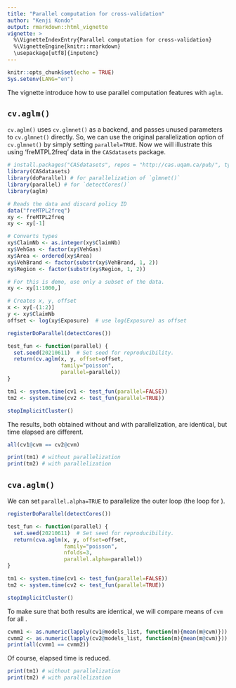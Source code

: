 ```yaml
---
title: "Parallel computation for cross-validation"
author: "Kenji Kondo"
output: rmarkdown::html_vignette
vignette: >
  %\VignetteIndexEntry{Parallel computation for cross-validation}
  %\VignetteEngine{knitr::rmarkdown}
  \usepackage[utf8]{inputenc}
---
```


```r
knitr::opts_chunk$set(echo = TRUE)
Sys.setenv(LANG="en")
```

The vignette introduce how to use parallel computation features with `aglm`.


## `cv.aglm()`

`cv.aglm()` uses `cv.glmnet()` as a backend, and passes unused parameters to `cv.glmnet()` directly.
So, we can use the original parallelization option of `cv.glmnet()` by simply setting `parallel=TRUE`.
Now we will illustrate this using 'freMTPL2freq' data in the `CASdatasets` package.


```r
# install.packages("CASdatasets", repos = "http://cas.uqam.ca/pub/", type="source")
library(CASdatasets)
library(doParallel) # for parallelization of `glmnet()`
library(parallel) # for `detectCores()`
library(aglm)

# Reads the data and discard policy ID
data("freMTPL2freq")
xy <- freMTPL2freq
xy <- xy[-1]

# Converts types
xy$ClaimNb <- as.integer(xy$ClaimNb)
xy$VehGas <- factor(xy$VehGas)
xy$Area <- ordered(xy$Area)
xy$VehBrand <- factor(substr(xy$VehBrand, 1, 2))
xy$Region <- factor(substr(xy$Region, 1, 2))

# For this is demo, use only a subset of the data.
xy <- xy[1:1000,]

# Creates x, y, offset
x <- xy[-(1:2)]
y <- xy$ClaimNb
offset <- log(xy$Exposure)  # use log(Exposure) as offset

registerDoParallel(detectCores())

test_fun <- function(parallel) {
  set.seed(20210611)  # Set seed for reproducibility.
  return(cv.aglm(x, y, offset=offset,
                 family="poisson",
                 parallel=parallel))
}

tm1 <- system.time(cv1 <- test_fun(parallel=FALSE))
tm2 <- system.time(cv2 <- test_fun(parallel=TRUE))

stopImplicitCluster()
```

The results, both obtained without and with parallelization, are identical, but time elapsed are different.

```r
all(cv1@cvm == cv2@cvm)

print(tm1) # without parallelization
print(tm2) # with parallelization
```


## `cva.aglm()`

We can set `parallel.alpha=TRUE` to parallelize the outer loop (the loop for \eqn{\alpha}).

```r
registerDoParallel(detectCores())

test_fun <- function(parallel) {
  set.seed(20210611)  # Set seed for reproducibility.
  return(cva.aglm(x, y, offset=offset,
                  family="poisson",
                  nfolds=3,
                  parallel.alpha=parallel))
}

tm1 <- system.time(cv1 <- test_fun(parallel=FALSE))
tm2 <- system.time(cv2 <- test_fun(parallel=TRUE))

stopImplicitCluster()
```

To make sure that both results are identical, we will compare means of `cvm` for all \eqn{\alpha}.

```r
cvmm1 <- as.numeric(lapply(cv1@models_list, function(m){mean(m@cvm)}))
cvmm2 <- as.numeric(lapply(cv2@models_list, function(m){mean(m@cvm)}))
print(all(cvmm1 == cvmm2))
```

Of course, elapsed time is reduced.

```r
print(tm1) # without parallelization
print(tm2) # with parallelization
```

